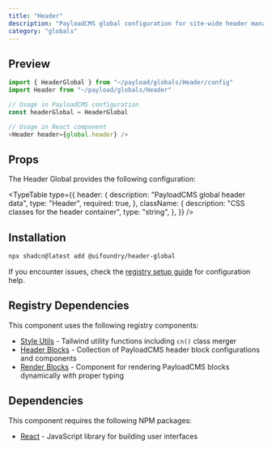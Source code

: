 ```yaml
---
title: "Header"
description: "PayloadCMS global configuration for site-wide header management"
category: "globals"
---
```


## Preview

```typescript
import { HeaderGlobal } from "~/payload/globals/Header/config"
import Header from "~/payload/globals/Header"

// Usage in PayloadCMS configuration
const headerGlobal = HeaderGlobal

// Usage in React component
<Header header={global.header} />
```

## Props

The Header Global provides the following configuration:

<TypeTable
  type={{
    header: {
      description: "PayloadCMS global header data",
      type: "Header",
      required: true,
    },
    className: {
      description: "CSS classes for the header container",
      type: "string",
    },
  }}
/>

## Installation

```bash
npx shadcn@latest add @uifoundry/header-global
```

If you encounter issues, check the [registry setup guide](/docs/guides/registry-setup) for configuration help.

## Registry Dependencies

This component uses the following registry components:

- [Style Utils](/docs/lib/style-utils) - Tailwind utility functions including `cn()` class merger
- [Header Blocks](/docs/blocks/header-blocks) - Collection of PayloadCMS header block configurations and components
- [Render Blocks](/docs/ui/renderblocks) - Component for rendering PayloadCMS blocks dynamically with proper typing

## Dependencies

This component requires the following NPM packages:

- [React](https://github.com/facebook/react) - JavaScript library for building user interfaces
